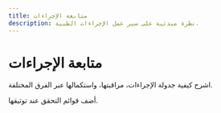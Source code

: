 ```yaml
---
title: متابعة الإجراءات
description: نظرة مبدئية على سير عمل الإجراءات الطبية.
---
```


# متابعة الإجراءات

اشرح كيفية جدولة الإجراءات، مراقبتها، واستكمالها عبر الفرق المختلفة.

أضف قوائم التحقق عند توثيقها.
